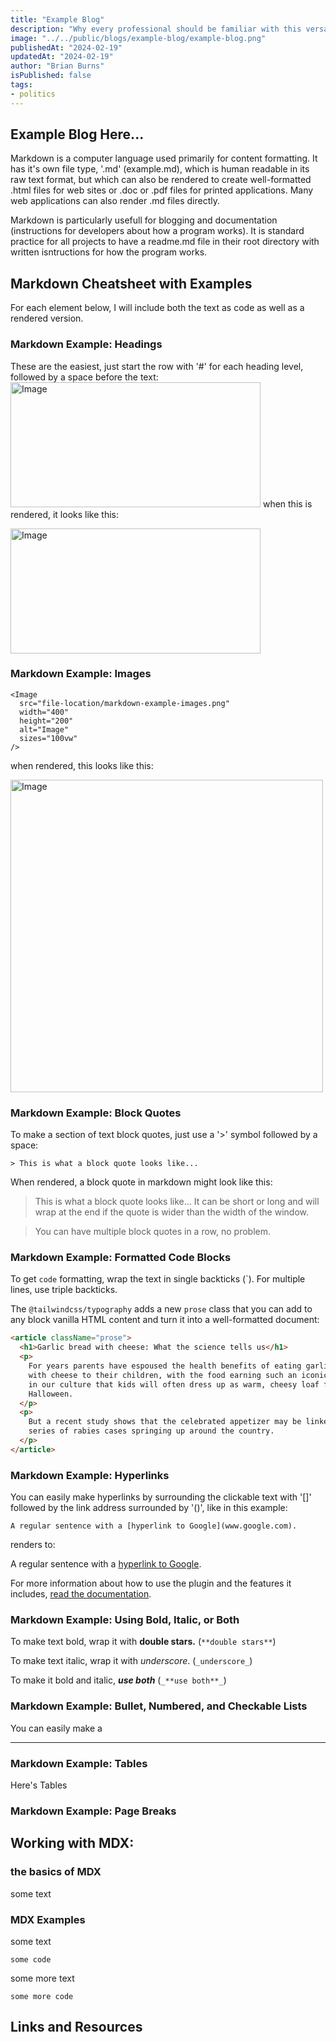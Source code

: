```yaml
---
title: "Example Blog"
description: "Why every professional should be familiar with this versatile file type."
image: "../../public/blogs/example-blog/example-blog.png"
publishedAt: "2024-02-19"
updatedAt: "2024-02-19"
author: "Brian Burns"
isPublished: false
tags:
- politics
---
```



## Example Blog Here...

Markdown is a computer language used primarily for content formatting.  It has it's own file type, '.md' (example.md), which is human readable in its raw text format, but which can also be rendered to create well-formatted .html files for web sites or .doc or .pdf files for printed applications.  Many web applications can also render .md files directly.

Markdown is particularly usefull for blogging and documentation (instructions for developers about how a program works). It is standard practice for all projects to have a readme.md file in their root directory with written isntructions for how the program works.


## Markdown Cheatsheet with Examples
For each element below, I will include both the text as code as well as a rendered version.

### Markdown Example: Headings
These are the easiest, just start the row with '#' for each heading level, followed by a space before the text:
<Image
  src="/blogs/intro-and-cheatsheet-for-markdown-and-mdx/markdown-example-headings-text.png"
  width="400"
  height="200"
  alt="Image"
  sizes="100vw"
/>
when this is rendered, it looks like this:

<Image
  src="/blogs/intro-and-cheatsheet-for-markdown-and-mdx/markdown-example-headings.png"
  width="400"
  height="200"
  alt="Image"
  sizes="100vw"
/>

### Markdown Example: Images

```
<Image
  src="file-location/markdown-example-images.png"
  width="400"
  height="200"
  alt="Image"
  sizes="100vw"
/>
```
when rendered, this looks like this:

<Image
  src="/blogs/intro-and-cheatsheet-for-markdown-and-mdx/markdown-example-images.png"
  width="500"
  height="500"
  alt="Image"
  sizes="100vw"
/>

### Markdown Example: Block Quotes
To make a section of text block quotes, just use a '>' symbol followed by a space:
```
> This is what a block quote looks like...
```
When rendered, a block quote in markdown might look like this:

> This is what a block quote looks like...  It can be short or long and will wrap at the end if the quote is wider than the width of the window. 

> You can have multiple block quotes in a row, no problem.


### Markdown Example: Formatted Code Blocks
To get `code` formatting, wrap the text in single backticks (`).  For multiple lines, use triple backticks.

The `@tailwindcss/typography` adds a new `prose` class that you can add to any block vanilla HTML content and turn it into a well-formatted document:

```html
<article className="prose">
  <h1>Garlic bread with cheese: What the science tells us</h1>
  <p>
    For years parents have espoused the health benefits of eating garlic bread
    with cheese to their children, with the food earning such an iconic status
    in our culture that kids will often dress up as warm, cheesy loaf for
    Halloween.
  </p>
  <p>
    But a recent study shows that the celebrated appetizer may be linked to a
    series of rabies cases springing up around the country.
  </p>
</article>
```

### Markdown Example: Hyperlinks

You can easily make hyperlinks by surrounding the clickable text with '[]' followed by the link address surrounded by '()', like in this example:

```
A regular sentence with a [hyperlink to Google](www.google.com).
```
renders to:

A regular sentence with a [hyperlink to Google](www.google.com).


For more information about how to use the plugin and the features it includes, [read the documentation](https://github.com/tailwindcss/typography/blob/master/README.md).

### Markdown Example: Using Bold, Italic, or Both
To make text bold, wrap it with **double stars.** (`**double stars**`)

To make text italic, wrap it with _underscore_. (`_underscore_`)

To make it bold and italic, _**use both**_ (`_**use both**_`)

### Markdown Example: Bullet, Numbered, and Checkable Lists

You can easily make a 

---

### Markdown Example: Tables

Here's Tables

### Markdown Example: Page Breaks

## Working with MDX:

### the basics of MDX
 some text

### MDX Examples

some text

`some code`

some more text

`some more code`


## Links and Resources

